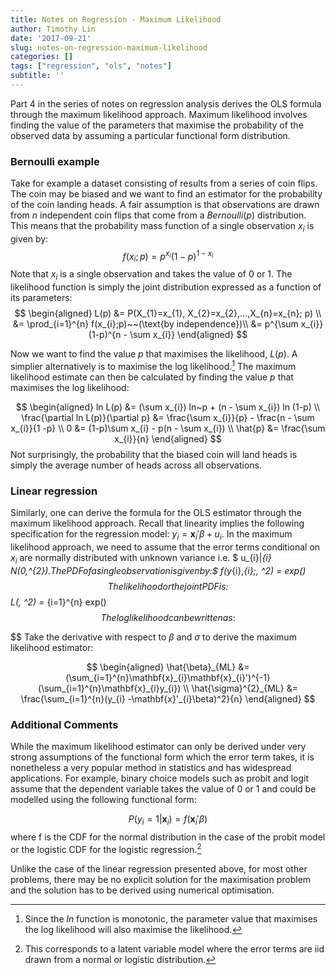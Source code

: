 ```yaml
---
title: Notes on Regression - Maximum Likelihood
author: Timothy Lin
date: '2017-09-21'
slug: notes-on-regression-maximum-likelihood
categories: []
tags: ["regression", "ols", "notes"]
subtitle: ''
---
```


Part 4 in the series of notes on regression analysis derives the OLS formula through the maximum likelihood approach. Maximum likelihood involves finding the value of the parameters that maximise the probability of the observed data by assuming a particular functional form distribution. 

### Bernoulli example

Take for example a dataset consisting of results from a series of coin flips. The coin may be biased and we want to find an estimator for the probability of the coin landing heads. A fair assumption is that observations are drawn from $n$ independent coin flips that come from a $Bernoulli(p)$ distribution. This means that the probability mass function of a single observation $x_{i}$ is given by:
$$
f(x_{i};p) = p^{x_{i}}(1-p)^{1-x_{i}}
$$
Note that $x_{i}$ is a single observation and takes the value of 0 or 1. The likelihood function is simply the joint distribution expressed as a function of its parameters:
$$
\begin{aligned}
L(p) &= P(X_{1}=x_{1}, X_{2}=x_{2},...,X_{n}=x_{n}; p) \\
&= \prod_{i=1}^{n} f(x_{i};p)~~(\text{by independence})\\
&= p^{\sum x_{i}} (1-p)^{n - \sum x_{i}}
\end{aligned}
$$

Now we want to find the value $p$ that maximises the likelihood, $L(p)$. A simplier alternatively is to maximise the log likelihood.^[Since the $ln$ function is monotonic, the parameter value that maximises the log likelihood will also maximise the likelihood.] The maximum likelihood estimate can then be calculated by finding the value $p$ that maximises the log likelihood:

$$
\begin{aligned}
ln L(p) &= (\sum x_{i}) ln~p + (n - \sum x_{i}) ln (1-p) \\
\frac{\partial ln L(p)}{\partial p} &= \frac{\sum x_{i}}{p} - \frac{n - \sum x_{i}}{1 -p} \\
0 &= (1-p)\sum x_{i} - p(n - \sum x_{i}) \\
\hat{p} &= \frac{\sum x_{i}}{n}
\end{aligned}
$$
Not surprisingly, the probability that the biased coin will land heads is simply the average number of heads across all observations.

### Linear regression

Similarly, one can derive the formula for the OLS estimator through the maximum likelihood approach. Recall that linearity implies the following specification for the regression model: $y_{i} = \mathbf{x}_{i}'\beta + u_{i}$. In the maximum likelihood approach, we need to assume that the error terms conditional on $x_{i}$ are normally distributed with unknown variance i.e. $ u_{i}|\mathbf{x}_{i} \sim N(0,\sigma^{2})$. The PDF of a single observation is given by:
$$
f(y_{i},\mathbf{x}_{i};\beta, \sigma^2) = 
\frac{1}{\sqrt{2\pi\sigma^2}} exp(\frac{-(y_{i} -\mathbf{x}'_{i}\beta)^2}{2\sigma^2})
$$
The likelihood or the joint PDF is:
$$
L(\beta, \sigma^2) = \prod_{i=1}^{n}
\frac{1}{\sqrt{2\pi\sigma^2}} exp(\frac{-(y_{i} -\mathbf{x}'_{i}\beta)^2}{2\sigma^2})
$$
The log likelihood can be written as:
$$
\begin{aligned}
ln~L(\beta, \sigma^2) &= ln \prod_{i=1}^{n} f(y_{i},\mathbf{x}_{i};\beta, \sigma^2) \\
&= \sum_{i=1}^{n} ln~f(y_{i},\mathbf{x}_{i};\beta, \sigma^2) \\
&= \sum_{i=1}^{n} ln~\Big( 
\frac{1}{\sqrt{2\pi\sigma^2}} exp(\frac{-(y_{i} -\mathbf{x}'_{i}\beta)^2}{2\sigma^2}) \Big) \\
&= -\frac{n}{2} ln~2\pi -\frac{n}{2} ln~\sigma^2 -\frac{1}{2\sigma^2}\sum_{i=1}^{n}(y_{i} -\mathbf{x}'_{i}\beta)^2
\end{aligned}
$$
Take the derivative with respect to $\beta$ and $\sigma$ to derive the maximum likelihood estimator:

$$
\begin{aligned}
\hat{\beta}_{ML} &= (\sum_{i=1}^{n}\mathbf{x}_{i}\mathbf{x}_{i}')^{-1}(\sum_{i=1}^{n}\mathbf{x}_{i}y_{i}) \\
\hat{\sigma}^{2}_{ML} &= \frac{\sum_{i=1}^{n}(y_{i} -\mathbf{x}'_{i}\beta)^2}{n}
\end{aligned}
$$

### Additional Comments

While the maximum likelihood estimator can only be derived under very strong assumptions of the functional form which the error term takes, it is nonetheless a very popular method in statistics and has widespread applications. For example, binary choice models such as probit and logit assume that the dependent variable takes the value of 0 or 1 and could be modelled using the following functional form:

$$
P(y_{i}=1 | \mathbf{x}_{i}) = f(\mathbf{x}_{i}'\beta)
$$
where f is the CDF for the normal distribution in the case of the probit model or the logistic CDF for the logistic regression.^[This corresponds to a latent variable model where the error terms are iid drawn from a normal or logistic distribution.]

Unlike the case of the linear regression presented above, for most other problems, there may be no explicit solution for the maximisation problem and the solution has to be derived using numerical optimisation.